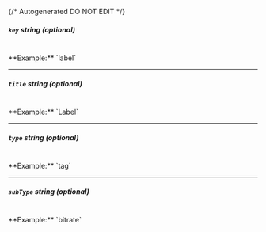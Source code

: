 {/* Autogenerated DO NOT EDIT  */}
##### `key` _string (optional)_
<br/>
**Example:** `label`

---
##### `title` _string (optional)_
<br/>
**Example:** `Label`

---
##### `type` _string (optional)_
<br/>
**Example:** `tag`

---
##### `subType` _string (optional)_
<br/>
**Example:** `bitrate`


